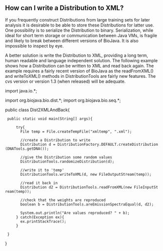== How can I write a Distribution to XML? ==

If you frequently construct Distributions from large training sets for later analysis it is desirable to be able to store these Distributions for latter use. One possibility is to serialize the Distribution to binary. Serialization, while ideal for short term storage or communication between Java VMs, is  fragile and likely to break between different versions of BioJava. It is also impossible to inspect by eye.

A better solution is write the Distribution to XML, providing a long term, human readable and language independent solution. The following example shows how a Distribution can be written to XML and read back again. The example requires a fairly recent version of BioJava as the readFromXML() and writeToXML() methods in DistributionTools are fairly new features. The cvs version or version 1.3 (when released) will be adequate.

<java>
import java.io.*;

import org.biojava.bio.dist.*;
import org.biojava.bio.seq.*;

public class Dist2XMLAndBack{


  public static void main(String[] args){

      try{
        File temp = File.createTempFile("xmltemp", ".xml");

        //create a Distribution to write
        Distribution d = DistributionFactory.DEFAULT.createDistribution(DNATools.getDNA());

        //give the Distribution some random values
        DistributionTools.randomizeDistribution(d);

        //write it to 'temp'
        DistributionTools.writeToXML(d, new FileOutputStream(temp));

        //read it back in
        Distribution d2 = DistributionTools.readFromXML(new FileInputStream(temp));

        //check that the weights are reproduced
        boolean b = DistributionTools.areEmissionSpectraEqual(d, d2);

        System.out.println("Are values reproduced? " + b);
      } catch(Exception ex){
        ex.printStackTrace();
      }

  }
}
</java>